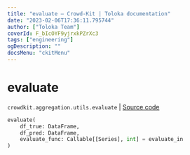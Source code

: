```yaml
---
title: "evaluate — Crowd-Kit | Toloka documentation"
date: "2023-02-06T17:36:11.795744"
author: ["Toloka Team"]
coverId: F_bIcOYF9yjrxkPZrXc3
tags: ["engineering"]
ogDescription: ""
docsMenu: "ckitMenu"
---
```


# evaluate
`crowdkit.aggregation.utils.evaluate` | [Source code](https://github.com/Toloka/crowd-kit/blob/v1.2.0/crowdkit/aggregation/utils.py#L58)

```python
evaluate(
    df_true: DataFrame,
    df_pred: DataFrame,
    evaluate_func: Callable[[Series], int] = evaluate_in
)
```